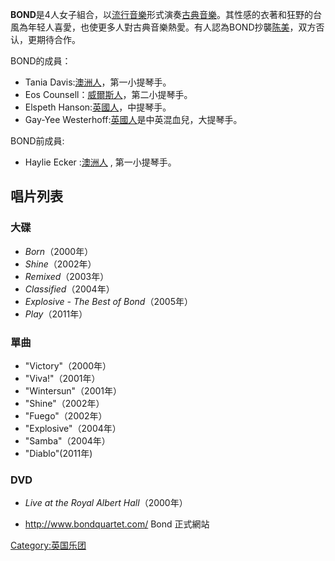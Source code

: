 '''BOND'''是4人女子組合，以[[流行音樂|流行音樂]]形式演奏[[古典音樂|古典音樂]]。其性感的衣著和狂野的台風為年轻人喜愛，也使更多人對古典音樂熱愛。有人認為BOND抄襲[[陈美|陈美]]，双方否认，更期待合作。

BOND的成員：
* Tania Davis:[[澳洲人|澳洲人]]，第一小提琴手。
* Eos Counsell：[[威爾斯人|威爾斯人]]，第二小提琴手。
* Elspeth Hanson:[[英國人|英國人]]，中提琴手。
* Gay-Yee Westerhoff:[[英國人|英國人]]是中英混血兒，大提琴手。


BOND前成員:
*Haylie Ecker :[[澳洲人|澳洲人]] , 第一小提琴手。

== 唱片列表 ==
=== 大碟 ===
* ''Born''（2000年）
* ''Shine''（2002年）
* ''Remixed''（2003年）
* ''Classified''（2004年）
* ''Explosive - The Best of Bond''（2005年）
* ''Play''（2011年）

=== 單曲 ===
* "Victory"（2000年）
* "Viva!"（2001年）
* "Wintersun"（2001年）
* "Shine"（2002年）
* "Fuego"（2002年）
* "Explosive"（2004年）
* "Samba"（2004年）
*"Diablo"(2011年)

=== DVD ===
* ''Live at the Royal Albert Hall''（2000年）


* http://www.bondquartet.com/{{Wayback|url=http://www.bondquartet.com/ |date=20170430215813 }}    Bond 正式網站

{{Authority control}}
[[Category:英国乐团|Category:英国乐团]]